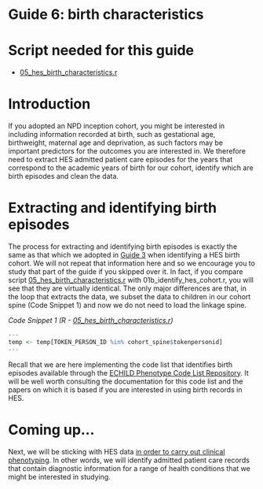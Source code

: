 # Guide 6: birth characteristics {.unnumbered}

# Script needed for this guide

* [05_hes_birth_characteristics.r](scripts/05_hes_birth_characteristics.r)

# Introduction

If you adopted an NPD inception cohort, you might be interested in including information recorded at birth, such as gestational age, birthweight, maternal age and deprivation, as such factors may be important predictors for the outcomes you are interested in. We therefore need to extract HES admitted patient care episodes for the years that correspond to the academic years of birth for our cohort, identify which are birth episodes and clean the data.

# Extracting and identifying birth episodes

The process for extracting and identifying birth episodes is exactly the same as that which we adopted in [Guide 3](guide03_cohort.qmd) when identifying a HES birth cohort. We will not repeat that information here and so we encourage you to study that part of the guide if you skipped over it. In fact, if you compare script [05_hes_birth_characteristics.r](scripts/05_hes_birth_characteristics.r) with 01b_identify_hes_cohort.r, you will see that they are virtually identical. The only major differences are that, in the loop that extracts the data, we subset the data to children in our cohort spine (Code Snippet 1) and now we do not need to load the linkage spine.

*Code Snippet 1 (R - [05_hes_birth_characteristics.r](scripts/05_hes_birth_characteristics.r))*
``` r
---
temp <- temp[TOKEN_PERSON_ID %in% cohort_spine$tokenpersonid]
---
```

Recall that we are here implementing the code list that identifies birth episodes available through the [ECHILD Phenotype Code List Repository](https://code.echild.ac.uk/births_zylb_v1){target="_blank"}. It will be well worth consulting the documentation for this code list and the papers on which it is based if you are interested in using birth records in HES.

# Coming up...

Next, we will be sticking with HES data [in order to carry out clinical phenotyping](guide07_phenotype.qmd). In other words, we will identify admitted patient care records that contain diagnostic information for a range of health conditions that we might be interested in studying.
